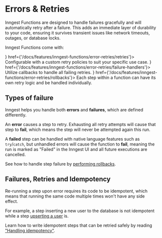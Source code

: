 

# Errors & Retries

Inngest Functions are designed to handle failures gracefully and will automatically retry after a failure. This adds an immediate layer of durability to your code, ensuring it survives transient issues like network timeouts, outages, or database locks.

Inngest Functions come with:

<CardGroup cols={4}>
  <Card title="Automatic Retries" icon={<ReplayIcon />} href={'/docs/features/inngest-functions/error-retries/retries'}>
    Configurable with a custom retry policies to suit your specific use case.
  </Card>
  <Card title="Failure handlers" icon={<ErrorWarningIcon />} href={'/docs/features/inngest-functions/error-retries/failure-handlers'}>
    Utilize callbacks to handle all failing retries.
  </Card>
  <Card title="Rollbacks support" icon={<ArrowGoBackIcon />} href={'/docs/features/inngest-functions/error-retries/rollbacks'}>
    Each step within a function can have its own retry logic and be handled individually.
  </Card>
</CardGroup>


## Types of failure

Inngest helps you handle both **errors** and **failures**, which are defined differently.

An **error** causes a step to retry. Exhausting all retry attempts will cause that step to **fail**, which means the step will never be attempted again this run.

A **failed** step can be handled with native language features such as `try`/`catch`, but unhandled errors will cause the function to **fail**, meaning the run is marked as "Failed" in the Inngest UI and all future executions are cancelled.

See how to handle step failure by [performing rollbacks](/docs/features/inngest-functions/error-retries/rollbacks).


## Failures, Retries and Idempotency

Re-running a step upon error requires its code to be idempotent, which means that running the same code multiple times won't have any side effect.

For example, a step inserting a new user to the database is not idempotent while a step [upserting a user](https://www.cockroachlabs.com/blog/sql-upsert/) is.


Learn how to write idempotent steps that can be retried safely by reading ["Handling idempotency"](/docs/guides/handling-idempotency).